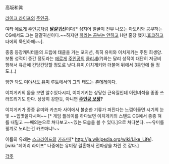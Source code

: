 高坂和眞

[[라이크 라이프]]의 [[주인공]].

여타 [[에로게]] [[주인공]]처럼 '''[[달걀귀신]]'''이다[* 심지어 얼굴이 전부 나오는 아토리와 공부하는 CG에서도 그는 달걀귀신이다.~~하지만 [[하라는 공부는 안하고]] H만 줄창 했지.[[효코]]하고 타에의 묵인하에~~].

종종 등장캐릭터들의 드립에 태클을 거는 포지션, 특히 유미와 이치게키는 주된 희생양.
보통 성적이 중간 정도라는 [[에로게]] [[주인공]]의 [[클리셰]](?)와는 달리 성적이 대단히 저공비행해서 유급에 간당간당할 정도로 낮다.유미,이치게키와 더불어 뒤에서 3등안에 들 정도.(‥)

암만 봐도 [[미야사토 유미]] 루트에서의 그의 태도는 [[츤데레]]이다.


이치게키의 몸을 보면 알수있다시피, 이치게키는 상당한 근육질인데 이런녀석을 종종 쓰러뜨리기도 한다. 상당히 강한듯, 아니면 '''[[주인공 보정]]?'''

이치게키가 종종 유미와 카즈마 사이에서 불순한 기류가 퍼진다는 느낌이들면 시기의 눈빛 ~~입맛을다시며~~ [* 게임 플레이를 하다보면 이치게키의 스탠드 CG에서 종종 혀를 내밀고 ~~매의눈으로 쳐다보고~~있는 모습을 볼 수 있다.]으로 쳐다본다. ~~유미를 핑계로 노리는건 카즈마냐!~~

이름의 유래는 [[스크라이드]]의 [[카즈마]][* http://ja.wikipedia.org/wiki/Like_Life]. [wiki:"페어리 라이프" 나중에는 유미랑 결혼해서 전파상을 차린 것 같다.]

[[각주]]
